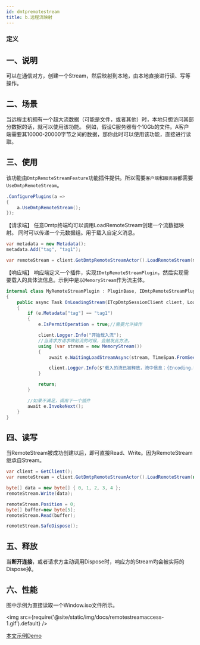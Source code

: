 ```yaml
---
id: dmtpremotestream
title: b.远程流映射
---
```



### 定义

<TouchSocketProDmtpDefinition />


## 一、说明 <Pro/> 

可以在通信对方，创建一个Stream，然后映射到本地，由本地直接进行读、写等操作。


## 二、场景

当远程主机拥有一个超大流数据（可能是文件，或者其他）时，本地只想访问其部分数据的话，就可以使用该功能。
例如，假设C服务器有个10Gb的文件。A客户端需要其10000-20000字节之间的数据，那你此时可以使用该功能，直接进行读取。


## 三、使用

该功能由`DmtpRemoteStreamFeature`功能插件提供。所以需要`客户端`和`服务器`都需要`UseDmtpRemoteStream`。

```csharp showLineNumbers
.ConfigurePlugins(a =>
{
    a.UseDmtpRemoteStream();
});
```


【请求端】
任意Dmtp终端均可以调用LoadRemoteStream创建一个流数据映射。
同时可以传递一个元数据组。用于载入自定义消息。

```csharp showLineNumbers
var metadata = new Metadata();
metadata.Add("tag", "tag1");

var remoteStream = client.GetDmtpRemoteStreamActor().LoadRemoteStream(metadata);
```

【响应端】
响应端定义一个插件，实现`IDmtpRemoteStreamPlugin`，然后实现需要载入的具体流信息。示例中是以`MemoryStream`作为流主体。

```csharp showLineNumbers
internal class MyRemoteStreamPlugin : PluginBase, IDmtpRemoteStreamPlugin<ITcpDmtpSessionClient>
{
    public async Task OnLoadingStream(ITcpDmtpSessionClient client, LoadingStreamEventArgs e)
    {
        if (e.Metadata["tag"] == "tag1")
        {
            e.IsPermitOperation = true;//需要允许操作

            client.Logger.Info("开始载入流");
            //当请求方请求映射流的时候，会触发此方法。
            using (var stream = new MemoryStream())
            {
                await e.WaitingLoadStreamAsync(stream, TimeSpan.FromSeconds(60));

                client.Logger.Info($"载入的流已被释放，流中信息：{Encoding.UTF8.GetString(stream.ToArray())}");
            }

            return;
        }

        //如果不满足，调用下一个插件
        await e.InvokeNext();
    }
}
```

## 四、读写

当RemoteStream被成功创建以后，即可直接Read、Write。因为RemoteStream继承自Stream。

```csharp showLineNumbers
var client = GetClient();
var remoteStream = client.GetDmtpRemoteStreamActor().LoadRemoteStream(new Metadata().AddOrUpdate("1", "1"));

byte[] data = new byte[] { 0, 1, 2, 3, 4 };
remoteStream.Write(data);

remoteStream.Position = 0;
byte[] buffer=new byte[5];
remoteStream.Read(buffer);

remoteStream.SafeDispose();
```

## 五、释放

当**断开连接**，或者请求方主动调用Dispose时，响应方的Stream均会被实际的Dispose掉。


## 六、性能

图中示例为直接读取一个Window.iso文件所示。

<img src={require('@site/static/img/docs/remotestreamaccess-1.gif').default} />

[本文示例Demo](https://gitee.com/RRQM_Home/TouchSocket/tree/master/examples/Dmtp/RemoteStreamConsoleApp)
